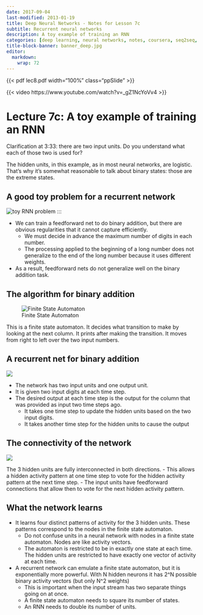 ```yaml
---
date: 2017-09-04
last-modified: 2013-01-19
title: Deep Neural Networks - Notes for Lesson 7c
subtitle: Recurrent neural networks
description: A toy example of training an RNN  
categories: [deep learning, neural networks, notes, coursera, seq2seq, RNNs, LSTM] 
title-block-banner: banner_deep.jpg
editor: 
  markdown: 
    wrap: 72
---
```


```{=html}
<style>
.a4paper {margin: 0; aspect-ratio: 1 / 1.41;}
.letterpaper  {margin: 0; aspect-ratio: 22 / 17;}
.ppSlide {margin: 0; aspect-ratio: 22 / 13;}
</style>
```

{{< pdf lec8.pdf width="100%" class="ppSlide" >}}

::: column-margin
{{< video https://www.youtube.com/watch?v=_gZ1NcYoVv4 >}}


# Lecture 7c: A toy example of training an RNN 

Clarification at 3:33: there are two input units. Do you understand what each of those two is used for? 

The hidden units, in this example, as in most neural networks, are logistic. That's why it's somewhat reasonable to talk about binary states: those are the extreme states. 

## A good toy problem for a recurrent network


:::
![toy RNN problem](toy_rnn_problem.png)
:::

- We can train a feedforward net to do binary addition, but there are obvious regularities that it cannot capture efficiently.
  - We must decide in advance the maximum number of digits in each number.
  - The processing applied to the beginning of a long number does not generalize to the end of the long number because it uses different weights.
- As a result, feedforward nets do not generalize well on the binary addition task. 


## The algorithm for binary addition

![Finite State Automaton](FSA,png)

This is a finite state automaton. It decides what transition to make by looking at the next column. It prints after making the transition. It moves from right to left over the two input numbers. 

## A recurrent net for binary addition

![](rnn_adition.png)

- The network has two input units and one output unit.
- It is given two input digits at each time step.
- The desired output at each time step is the output for the column that was provided as input two time steps ago.
  - It takes one time step to update the hidden units based on the two input digits.
  - It takes another time step for the hidden units to cause the output


## The connectivity of the network 

![](connectivity.png)

The 3 hidden units are fully interconnected in both directions.
  - This allows a hidden activity pattern at one time step to vote for the hidden activity pattern at the next time step.
- The input units have feedforward connections that allow then to vote for the next hidden activity pattern. 


## What the network learns

- It learns four distinct patterns of activity for the 3 hidden units. These patterns correspond to the nodes in the finite state automaton.
  - Do not confuse units in a neural network with nodes in a finite state automaton. Nodes are like activity vectors. 
  - The automaton is restricted to be in exactly one state at each time. The hidden units are restricted to have exactly one vector of activity at each time.
- A recurrent network can emulate a finite state automaton, but it is exponentially more powerful. With N hidden neurons it has 2^N possible binary activity vectors (but only N^2 weights)
  - This is important when the input stream has two separate things going on at once.
  - A finite state automaton needs to square its number of states.
  - An RNN needs to double its number of units. 

